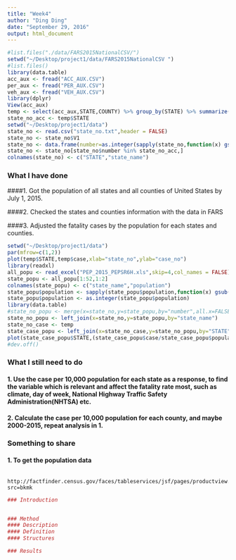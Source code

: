 ```yaml
---
title: "Week4"
author: "Ding Ding"
date: "September 29, 2016"
output: html_document
---
```


```r
#list.files("./data/FARS2015NationalCSV/")
setwd("~/Desktop/project1/data/FARS2015NationalCSV ")
#list.files()
library(data.table)
acc_aux <- fread("ACC_AUX.CSV")
per_aux <- fread("PER_AUX.CSV")
veh_aux <- fread("VEH_AUX.CSV")
library(dplyr)
View(acc_aux)
temp <- select(acc_aux,STATE,COUNTY) %>% group_by(STATE) %>% summarize(case=n() )
state_no_acc <- temp$STATE
setwd("~/Desktop/project1/data")
state_no <- read.csv("state_no.txt",header = FALSE)
state_no <- state_no$V1
state_no <- data.frame(number=as.integer(sapply(state_no,function(x) gsub(" ([a-zA-Z])*","",x))),state_name=as.character(sapply(state_no,function(x) gsub("[0-9][0-9] ","",x))),stringsAsFactors = FALSE)
state_no <- state_no[state_no$number %in% state_no_acc,]
colnames(state_no) <- c("STATE","state_name")
```

### What I have done

####1. Got the population of all states and all counties of United States by July 1, 2015.

####2. Checked the states and counties information with the data in FARS

####3. Adjusted the fatality cases by the population for each states and counties.

```r
setwd("~/Desktop/project1/data")
par(mfrow=c(1,2))
plot(temp$STATE,temp$case,xlab="state_no",ylab="case_no")
library(readxl)
all_popu <- read_excel("PEP_2015_PEPSR6H.xls",skip=4,col_names = FALSE)
state_popu <- all_popu[1:52,1:2]
colnames(state_popu) <- c("state_name","population")
state_popu$population <- sapply(state_popu$population,function(x) gsub(",","",x))
state_popu$population <- as.integer(state_popu$population)
library(data.table)
#state_no_popu <- merge(x=state_no,y=state_popu,by="number",all.x=FALSE,all.y=TRUE)
state_no_popu <- left_join(x=state_no,y=state_popu,by="state_name")
state_no_case <- temp
state_case_popu <- left_join(x=state_no_case,y=state_no_popu,by="STATE")
plot(state_case_popu$STATE,(state_case_popu$case/state_case_popu$population)*10000,xlab="state_no",ylab="case per 10,000 population")
#dev.off()
```

### What I still need to do

#### 1. Use the case per 10,000 population for each state as a response, to find the variable which is relevant and affect the fatality rate most, such as climate, day of week, National Highway Traffic Safety Administration(NHTSA) etc.
#### 2. Calculate the case per 10,000 population for each county, and maybe 2000-2015, repeat analysis in 1.

### Something to share 

#### 1. To get the population data
     
     http://factfinder.census.gov/faces/tableservices/jsf/pages/productview.xhtml?src=bkmk

```r
### Introduction


### Method
#### Description
#### Definition
#### Structures

### Results

```
